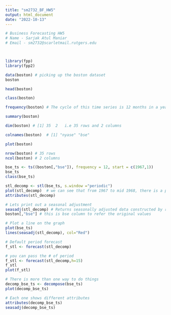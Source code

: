 ```yaml
---
title: "sm2732_BF_HW5"
output: html_document
date: "2022-10-13"
---
```





```r

# Business Forecasting HW5
# Name - Sarjak Atul Maniar
# Email - sm2732@scarletmail.rutgers.edu



library(fpp)
library(fpp2)

data(boston) # picking up the boston dataset
boston

head(boston)

class(boston)

frequency(boston) # The cycle of this time series is 12 months in a year

summary(boston)

dim(boston) # [1] 35  2   i.e 35 rows and 2 columns

colnames(boston)  # [1] "nyase" "bse"  

plot(boston)

nrow(boston) # 35 rows
ncol(boston) # 2 columns

bse_ts <- ts((boston[,"bse"]), frequency = 12, start = c(1967,1))
bse_ts
class(bse_ts)

stl_decomp <- stl(bse_ts, s.window ="periodic")
plot(stl_decomp)  # we can see that from 1967 to mid 1968, there is a positive trend and after that there is a negative trend...
attributes(stl_decomp)

# Lets print out a seasonal adjustment
seasadj(stl_decomp) # Returns seasonally adjusted data constructed by removing the seasonal component.
boston[,"bse"] # this is bse column to refer the original values

# Plot a line on the graph
plot(bse_ts)
lines(seasadj(stl_decomp), col="Red")

# Default period forecast
f_stl <- forecast(stl_decomp)

# you can pass the # of period
f_stl <- forecast(stl_decomp,h=15)
f_stl
plot(f_stl)

# There is more than one way to do things
decomp_bse_ts <- decompose(bse_ts)
plot(decomp_bse_ts)

# Each one shows different attributes 
attributes(decomp_bse_ts)
seasadj(decomp_bse_ts)



```

